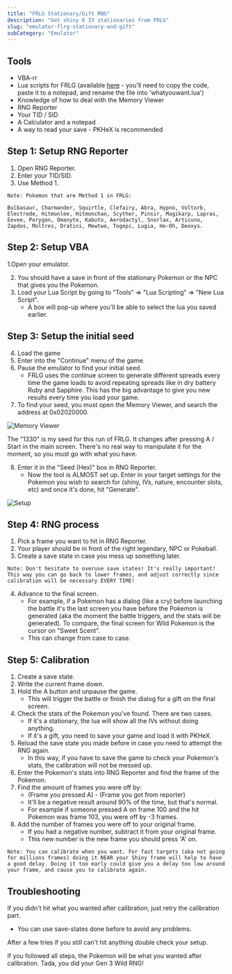 ```yaml
---
title: "FRLG Stationary/Gift RNG"
description: "Get shiny 6 IV stationaries from FRLG"
slug: "emulator-flrg-stationary-and-gift"
subCategory: "Emulator"
---
```


## Tools

- VBA-rr
- Lua scripts for FRLG (available [here](https://projectpokemon.org/home/forums/topic/15187-gen-3-lua-scripts/?tab=comments#comment-127239) - you'll need to copy the code, paste it to a notepad, and rename the file into 'whatyouwant.lua')
- Knowledge of how to deal with the Memory Viewer
- RNG Reporter
- Your TID / SID
- A Calculator and a notepad
- A way to read your save - PKHeX is recommended

## Step 1: Setup RNG Reporter

1. Open RNG Reporter.
2. Enter your TID/SID.
3. Use Method 1.

```
Note: Pokemon that are Method 1 in FRLG:

Bulbasaur, Charmander, Squirtle, Clefairy, Abra, Hypno, Voltorb, Electrode, Hitmonlee, Hitmonchan, Scyther, Pinsir, Magikarp, Lapras, Eevee, Porygon, Omanyte, Kabuto, Aerodactyl, Snorlax, Articuno, Zapdos, Moltres, Dratini, Mewtwo, Togepi, Lugia, Ho-Oh, Deoxys.
```

## Step 2: Setup VBA

1.Open your emulator.

2. You should have a save in front of the stationary Pokemon or the NPC that gives you the Pokemon.
3. Load your Lua Script by going to "Tools" => "Lua Scripting" => "New Lua Script".
   - A box will pop-up where you'll be able to select the lua you saved earlier.

## Step 3: Setup the initial seed

4. Load the game
5. Enter into the "Continue" menu of the game.
6. Pause the emulator to find your initial seed.
   - FRLG uses the continue screen to generate different spreads every time the game loads to avoid repeating spreads like in dry battery Ruby and Sapphire. This has the big advantage to give you new results every time you load your game.
7. To find your seed, you must open the Memory Viewer, and search the address at 0x02020000.

![Memory Viewer](/images/FireRed-LeafGreen/Stationary/Memory-Viewer.png)

The "1330" is my seed for this run of FRLG. It changes after pressing A / Start in the main screen. There's no real way to manipulate it for the moment, so you must go with what you have.

8. Enter it in the "Seed (Hex)" box in RNG Reporter.
   - Now the tool is ALMOST set up. Enter in your target settings for the Pokemon you wish to search for (shiny, IVs, nature, encounter slots, etc) and once it's done, hit "Generate".

![Setup](/images/FireRed-LeafGreen/Stationary/Setup.png)

## Step 4: RNG process

1. Pick a frame you want to hit in RNG Reporter.
2. Your player should be in front of the right legendary, NPC or Pokeball.
3. Create a save state in case you mess up something later.

```
Note: Don't hesitate to overuse save states! It's really important! This way you can go back to lower frames, and adjust correctly since calibration will be necessary EVERY TIME!
```

4. Advance to the final screen.
   - For example, if a Pokemon has a dialog (like a cry) before launching the battle it's the last screen you have before the Pokemon is generated (aka the moment the battle triggers, and the stats will be generated). To compare, the final screen for Wild Pokemon is the cursor on "Sweet Scent".
   - This can change from case to case.

## Step 5: Calibration

1. Create a save state.
2. Write the current frame down.
3. Hold the A button and unpause the game.
   - This will trigger the battle or finish the dialog for a gift on the final screen.
4. Check the stats of the Pokemon you've found. There are two cases.
   - If it's a stationary, the lua will show all the IVs without doing anything.
   - If it's a gift, you need to save your game and load it with PKHeX.
5. Reload the save state you made before in case you need to attempt the RNG again.
   - In this way, if you have to save the game to check your Pokemon's stats, the calibration will not be messed up.
6. Enter the Pokemon's stats into RNG Reporter and find the frame of the Pokemon.
7. Find the amount of frames you were off by:
   - (Frame you pressed A) - (Frame you got from reporter)
   - It'll be a negative result around 90% of the time, but that's normal.
   - For example if someone pressed A on frame 100 and the hit Pokemon was frame 103, you were off by -3 frames.
8. Add the number of frames you were off to your original frame.
   - If you had a negative number, subtract it from your original frame.
   - This new number is the new frame you should press 'A' on.

```
Note: You can calibrate when you want. For fast targets (aka not going for millions frames) doing it NEAR your Shiny frame will help to have a good delay. Doing it too early could give you a delay too low around your frame, and cause you to calibrate again.
```

## Troubleshooting

If you didn't hit what you wanted after calibration, just retry the calibration part.

- You can use save-states done before to avoid any problems.

After a few tries if you still can't hit anything double check your setup.

If you followed all steps, the Pokemon will be what you wanted after calibration. Tada, you did your Gen 3 Wild RNG!
